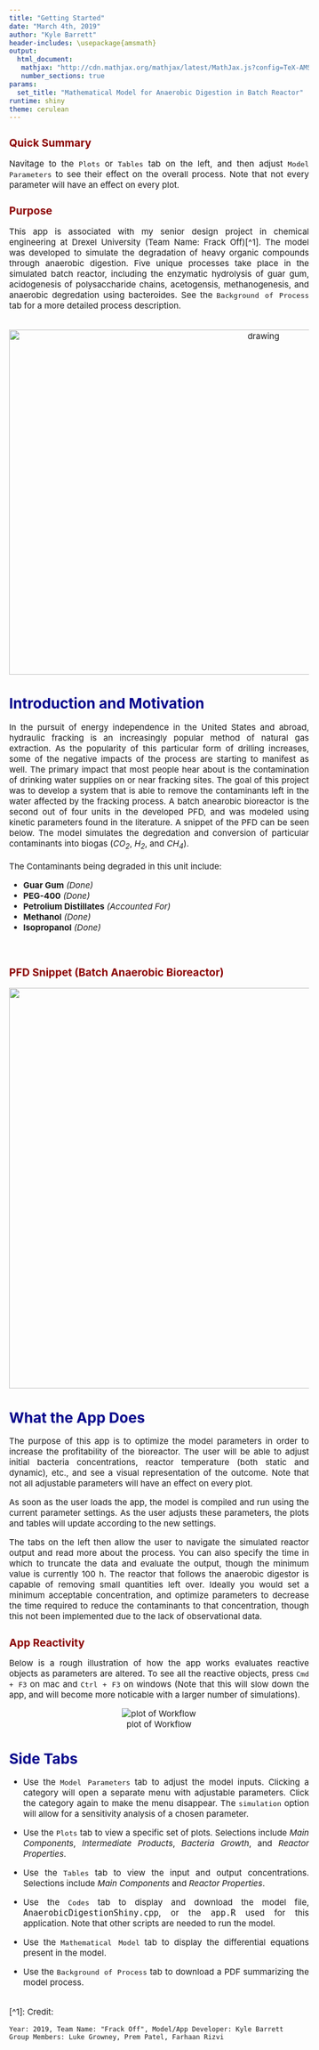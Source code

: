```yaml
---
title: "Getting Started"
date: "March 4th, 2019"
author: "Kyle Barrett"
header-includes: \usepackage{amsmath}
output:
  html_document:
   mathjax: "http://cdn.mathjax.org/mathjax/latest/MathJax.js?config=TeX-AMS-MML_HTMLorMML"
   number_sections: true
params:
  set_title: "Mathematical Model for Anaerobic Digestion in Batch Reactor"
runtime: shiny
theme: cerulean
---
```


<style>
body {
text-align: justify}
</style>

<style type="text/css">

body{ /* Normal  */
      font-size: 15px;
  }
td {  /* Table  */
  font-size: 14px;
}
h1.title {
  font-size: 38px;
  color: DarkRed;
}
h1 { /* Header 1 */
  font-size: 26px;
  color: DarkBlue;
}
h2 { /* Header 2 */
    font-size: 19px;
  color: DarkRed;
}
h3 { /* Header 3 */
  font-size: 22px;
}
code.r{ /* Code block */
    font-size: 13px;
}
pre { /* Code block - determines code spacing between lines */
    font-size: 14px;
}
</style>


## **Quick Summary** 

Navitage to the `Plots` or `Tables` tab on the left, and then adjust `Model Parameters` to see their effect on the overall process. Note that not every parameter will have an effect on every plot.

## **Purpose** 

This app is associated with my senior design project in chemical engineering at Drexel University (Team Name: Frack Off)[^1].
The model was developed to simulate the degradation of heavy organic compounds through anaerobic digestion. Five unique processes take place in the simulated batch reactor, including the enzymatic hydrolysis of guar gum, acidogenesis of polysaccharide chains, acetogensis, methanogenesis, and anaerobic degredation using bacteroides. See the `Background of Process` tab for a more detailed process description.
<br><br>

<p align="center">
  <img src="www/FrackOff.png" alt="drawing" width="900" height="620"/>
</p>

# **Introduction and Motivation**

In the pursuit of energy independence in the United States and abroad, hydraulic fracking is an increasingly popular method of natural gas extraction. As the popularity of this particular form of drilling increases, some of the negative impacts of the process are starting to manifest as well. The primary impact that most people hear about is the contamination of drinking water supplies on or near fracking sites. The goal of this project was to develop a system that is able to remove the contaminants left in the water affected by the fracking process. A batch anearobic bioreactor is the second out of four units in the developed PFD, and was modeled using kinetic parameters found in the literature. A snippet of the PFD can be seen below. The model simulates the degredation and conversion of particular contaminants into biogas (*$CO_{2}$*, *$H_{2}$*, and *$CH_{4}$*). 
<br><br>
The Contaminants being degraded in this unit include:

  * **Guar Gum** *(Done)*
  * **PEG-400** *(Done)*
  * **Petrolium Distillates** *(Accounted For)*
  * **Methanol** *(Done)*
  * **Isopropanol** *(Done)*

<br>

## **PFD Snippet (Batch Anaerobic Bioreactor)**
<p align="center">
  <img src="www/BatchReactor.png" alt="drawing" width="1150" height="720"/>
</p>
# **What the App Does**


The purpose of this app is to optimize the model parameters in order to increase the profitability of the bioreactor. The user will be able to adjust initial bacteria concentrations, reactor temperature (both static and dynamic), etc., and see a visual representation of the outcome. Note that not all adjustable parameters will have an effect on every plot.

As soon as the user loads the app, the model is compiled and run using the current parameter settings. As the user adjusts these parameters, the plots and tables will update according to the new settings.

The tabs on the left then allow the user to navigate the simulated reactor output and read more about the process. You can also specify the time in which to truncate the data and evaluate the output, though the minimum value is currently 100 h. The reactor that follows the anaerobic digestor is capable of removing small quantities left over. Ideally you would set a minimum acceptable concentration, and optimize parameters to decrease the time required to reduce the contaminants to that concentration, though this not been implemented due to the lack of observational data.

## **App Reactivity**

Below is a rough illustration of how the app works evaluates reactive objects as parameters are altered. To see all the reactive objects, press `Cmd + F3` on mac and `Ctrl + F3` on windows (Note that this will slow down the app, and will become more noticable with a larger number of simulations).

<center>

![plot of Workflow](www/App_workflow_chart.jpg)

</center>


# **Side Tabs**


  * Use the `Model Parameters` tab to adjust the model inputs. Clicking a category will open a separate menu with adjustable parameters. Click the category again to make the menu disappear. The `simulation` option will allow for a sensitivity analysis of a chosen parameter.

  * Use the `Plots` tab to view a specific set of plots. Selections include *Main Components*,  *Intermediate Products*,  *Bacteria Growth*, and *Reactor Properties*.

  * Use the `Tables` tab to view the input and output concentrations. Selections include *Main Components*  and *Reactor Properties*.
 
  * Use the `Codes` tab to display and download the model file, <tt>AnaerobicDigestionShiny.cpp</tt>, or the <tt>app.R</tt> used for this application. Note that other scripts are needed to run the model.

  * Use the `Mathematical Model` tab  to display the differential equations present in the model.
  
  * Use the `Background of Process` tab to download a PDF summarizing the model process.

  
<br>
[^1]: Credit:

    Year: 2019, Team Name: "Frack Off", Model/App Developer: Kyle Barrett
    Group Members: Luke Growney, Prem Patel, Farhaan Rizvi

